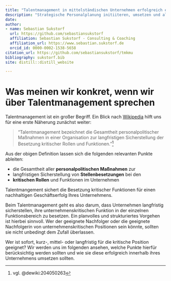 ```yaml
---
title: "Talentmanagement in mittelständischen Unternehmen erfolgreich einführen"
description: "Strategische Personalplanung initiiteren, umsetzen und als KMU davon profitieren."
date: 
author:
- name: Sebastian Sukstorf
  url: https://github.com/sebastiansukstorf
  affiliation: Sebastian Sukstorf - Consulting & Coaching
  affiliation_url: https://www.sebastian.sukstorf.de
  orcid_id: 0000-0002-1538-5658
citation_url: https://github.com/sebastiansukstorf/tmkmu
bibliography: sukstorf.bib
site: distill::distill_website

---
```


# Was meinen wir konkret, wenn wir über Talentmanagement sprechen

Talentmanagement ist ein großer Begriff.
Ein Blick nach [Wikipedia](https://de.wikipedia.org) hilft uns für eine erste Näherung zunächst weiter:

> "Talentmanagement bezeichnet die Gesamtheit personalpolitischer Maßnahmen in einer Organisation zur langfristigen Sicherstellung der Besetzung kritischer Rollen und Funktionen."^[vgl. @dewiki:204050263]

Aus der obigen Definition lassen sich die folgenden relevanten Punkte ableiten:

+ die Gesamtheit aller **personalpolitischen Maßnahmen** zur
+ langfristigen Sicherstellung von **Stellenbesetzungen** bei den
+ **kritischen Rollen** und Funktionen im Unternehmen

<aside>
Talentmangement sichert die Besetzung kritischer Funktionen für einen nachhaltigen Geschäftserfolg Ihres Unternehmens.
</aside>

Beim Talentmanagement geht es also darum, dass Unternehmen langfristig sicherstellen, ihre unternehmenskritischen Funktion in der einzelnen Funktionsbereich zu besetzen. 
Ein planvolles und strukturiertes Vorgehen ist hierbei sinnvoll.
Wer der geeignete Nachfolger oder die geeignete Nachfolgerin von unternehmenskritischen Positionen sein könnte, sollten sie nicht unbedingt dem Zufall überlassen.

Wer ist sofort, kurz-, mittel- oder langfristig für die kritische Position geeignet?
Wir werden uns im folgenden ansehen, welche Punkte hierfür berücksichtig werden sollten und wie sie diese erfolgreich innerhalb ihres Unternehmens umsetzen sollten.

